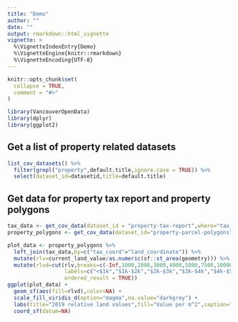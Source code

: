 ```yaml
---
title: "Demo"
author: "" 
date: ""
output: rmarkdown::html_vignette
vignette: >
  %\VignetteIndexEntry{Demo}
  %\VignetteEngine{knitr::rmarkdown}
  %\VignetteEncoding{UTF-8}
---
```


```r
knitr::opts_chunk$set(
  collapse = TRUE,
  comment = "#>"
)
```

```r
library(VancouverOpenData)
library(dplyr)
library(ggplot2)
```

## Get a list of property related datasets
```r
list_cov_datasets() %>%
  filter(grepl("property",default.title,ignore.case = TRUE)) %>%
  select(dataset_id=datasetid,title=default.title)
```


## Get data for property tax report and property polygons
```r
tax_data <- get_cov_data(dataset_id = "property-tax-report",where="tax_assessment_year=2019")
property_polygons <- get_cov_data(dataset_id="property-parcel-polygons",format = "geojson")
```

```r
plot_data <- property_polygons %>% 
  left_join(tax_data,by=c("tax_coord"="land_coordinate")) %>%
  mutate(rlv=current_land_value/as.numeric(sf::st_area(geometry))) %>%
  mutate(rlvd=cut(rlv,breaks=c(-Inf,1000,2000,3000,4000,5000,7500,10000,Inf),
                  labels=c("<$1k","$1k-$2k","$2k-$3k","$3k-$4k","$4k-$5k","$5k-$7.5k","$7.5k-$10k",">$10k"),
                  ordered_result = TRUE))
ggplot(plot_data) +
  geom_sf(aes(fill=rlvd),color=NA) +
  scale_fill_viridis_d(option="magma",na.value="darkgrey") +
  labs(title="2019 relative land values",fill="Value per m^2",caption="CoV Open Data") +
  coord_sf(datum=NA)
```

